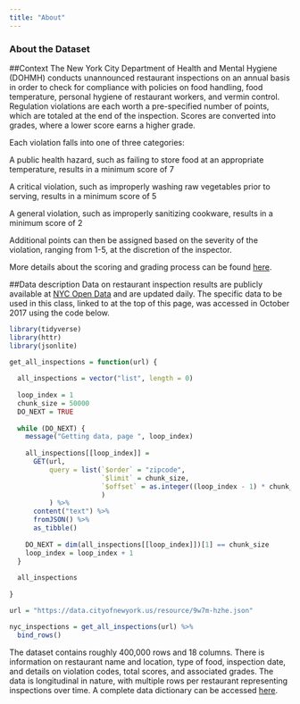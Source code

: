 ```yaml
---
title: "About"
---
```


### About the Dataset

##Context
The New York City Department of Health and Mental Hygiene (DOHMH) conducts unannounced restaurant inspections on an annual basis in order to check for compliance with policies on food handling, food temperature, personal hygiene of restaurant workers, and vermin control. Regulation violations are each worth a pre-specified number of points, which are totaled at the end of the inspection. Scores are converted into grades, where a lower score earns a higher grade.

Each violation falls into one of three categories:

A public health hazard, such as failing to store food at an appropriate temperature, results in a minimum score of 7

A critical violation, such as improperly washing raw vegetables prior to serving, results in a minimum score of 5

A general violation, such as improperly sanitizing cookware, results in a minimum score of 2

Additional points can then be assigned based on the severity of the violation, ranging from 1-5, at the discretion of the inspector.

More details about the scoring and grading process can be found [here](http://www1.nyc.gov/assets/doh/downloads/pdf/rii/how-we-score-grade.pdf).

##Data description
Data on restaurant inspection results are publicly available at [NYC Open Data](https://dev.socrata.com/foundry/data.cityofnewyork.us/9w7m-hzhe) and are updated daily. The specific data to be used in this class, linked to at the top of this page, was accessed in October 2017 using the code below.

```r
library(tidyverse)
library(httr)
library(jsonlite)

get_all_inspections = function(url) {
  
  all_inspections = vector("list", length = 0)
  
  loop_index = 1
  chunk_size = 50000
  DO_NEXT = TRUE
  
  while (DO_NEXT) {
    message("Getting data, page ", loop_index)
    
    all_inspections[[loop_index]] = 
      GET(url,
          query = list(`$order` = "zipcode",
                       `$limit` = chunk_size,
                       `$offset` = as.integer((loop_index - 1) * chunk_size)
                       )
          ) %>%
      content("text") %>%
      fromJSON() %>%
      as_tibble()
    
    DO_NEXT = dim(all_inspections[[loop_index]])[1] == chunk_size
    loop_index = loop_index + 1
  }
  
  all_inspections
  
}

url = "https://data.cityofnewyork.us/resource/9w7m-hzhe.json"

nyc_inspections = get_all_inspections(url) %>%
  bind_rows() 
```

The dataset contains roughly 400,000 rows and 18 columns. There is information on restaurant name and location, type of food, inspection date, and details on violation codes, total scores, and associated grades. The data is longitudinal in nature, with multiple rows per restaurant representing inspections over time. A complete data dictionary can be accessed [here](Restaurant_Inspection_Open_Data_Dictionary_082214.xlsx).
